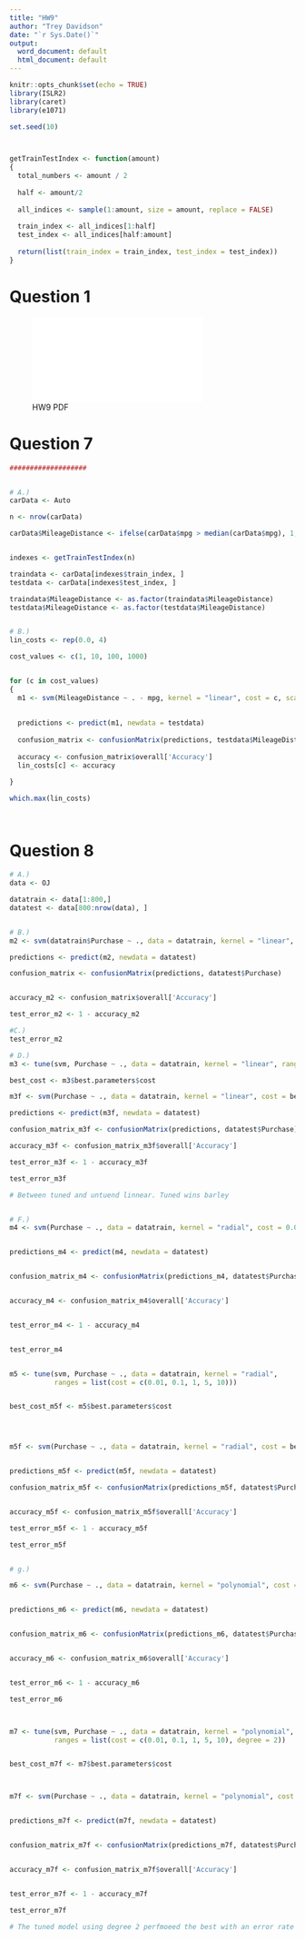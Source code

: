 ```yaml
---
title: "HW9"
author: "Trey Davidson"
date: "`r Sys.Date()`"
output:
  word_document: default
  html_document: default
---
```


```r
knitr::opts_chunk$set(echo = TRUE)
library(ISLR2)
library(caret)
library(e1071)

set.seed(10)



getTrainTestIndex <- function(amount) 
{
  total_numbers <- amount / 2
  
  half <- amount/2
  
  all_indices <- sample(1:amount, size = amount, replace = FALSE)
  
  train_index <- all_indices[1:half]
  test_index <- all_indices[half:amount]
  
  return(list(train_index = train_index, test_index = test_index))
}


```

# Question 1

![HW9 PDF](/Users/treydavidson/Desktop/Mizzou/FS 2024/STATS 4510/HW/HW9/HW9.pdf)


# Question 7 

```r
###################


# A.) 
carData <- Auto

n <- nrow(carData)

carData$MileageDistance <- ifelse(carData$mpg > median(carData$mpg), 1, 0)


indexes <- getTrainTestIndex(n)

traindata <- carData[indexes$train_index, ]
testdata <- carData[indexes$test_index, ]

traindata$MileageDistance <- as.factor(traindata$MileageDistance)
testdata$MileageDistance <- as.factor(testdata$MileageDistance)


# B.)
lin_costs <- rep(0.0, 4)

cost_values <- c(1, 10, 100, 1000)


for (c in cost_values) 
{
  m1 <- svm(MileageDistance ~ . - mpg, kernel = "linear", cost = c, scale = FALSE, data = traindata)
  
  
  predictions <- predict(m1, newdata = testdata)
  
  confusion_matrix <- confusionMatrix(predictions, testdata$MileageDistance)
  
  accuracy <- confusion_matrix$overall['Accuracy']
  lin_costs[c] <- accuracy

}

which.max(lin_costs)




```

# Question 8 
``` r

# A.)
data <- OJ

datatrain <- data[1:800,]
datatest <- data[800:nrow(data), ]


# B.)
m2 <- svm(datatrain$Purchase ~ ., data = datatrain, kernel = "linear", cost = 0.01)

predictions <- predict(m2, newdata = datatest)

confusion_matrix <- confusionMatrix(predictions, datatest$Purchase)


accuracy_m2 <- confusion_matrix$overall['Accuracy']

test_error_m2 <- 1 - accuracy_m2

#C.) 
test_error_m2

# D.)
m3 <- tune(svm, Purchase ~ ., data = datatrain, kernel = "linear", ranges = list(cost = c(0.01, 0.1, 1, 5, 10)))

best_cost <- m3$best.parameters$cost

m3f <- svm(Purchase ~ ., data = datatrain, kernel = "linear", cost = best_cost)

predictions <- predict(m3f, newdata = datatest)

confusion_matrix_m3f <- confusionMatrix(predictions, datatest$Purchase)

accuracy_m3f <- confusion_matrix_m3f$overall['Accuracy']

test_error_m3f <- 1 - accuracy_m3f

test_error_m3f

# Between tuned and untuend linnear. Tuned wins barley


# F.)
m4 <- svm(Purchase ~ ., data = datatrain, kernel = "radial", cost = 0.01)


predictions_m4 <- predict(m4, newdata = datatest)


confusion_matrix_m4 <- confusionMatrix(predictions_m4, datatest$Purchase)


accuracy_m4 <- confusion_matrix_m4$overall['Accuracy']


test_error_m4 <- 1 - accuracy_m4


test_error_m4


m5 <- tune(svm, Purchase ~ ., data = datatrain, kernel = "radial", 
           ranges = list(cost = c(0.01, 0.1, 1, 5, 10)))


best_cost_m5f <- m5$best.parameters$cost




m5f <- svm(Purchase ~ ., data = datatrain, kernel = "radial", cost = best_cost_m5f)


predictions_m5f <- predict(m5f, newdata = datatest)

confusion_matrix_m5f <- confusionMatrix(predictions_m5f, datatest$Purchase)


accuracy_m5f <- confusion_matrix_m5f$overall['Accuracy']

test_error_m5f <- 1 - accuracy_m5f

test_error_m5f


# g.)

m6 <- svm(Purchase ~ ., data = datatrain, kernel = "polynomial", cost = 0.01, degree = 2)


predictions_m6 <- predict(m6, newdata = datatest)


confusion_matrix_m6 <- confusionMatrix(predictions_m6, datatest$Purchase)


accuracy_m6 <- confusion_matrix_m6$overall['Accuracy']


test_error_m6 <- 1 - accuracy_m6

test_error_m6 



m7 <- tune(svm, Purchase ~ ., data = datatrain, kernel = "polynomial", 
           ranges = list(cost = c(0.01, 0.1, 1, 5, 10), degree = 2))


best_cost_m7f <- m7$best.parameters$cost



m7f <- svm(Purchase ~ ., data = datatrain, kernel = "polynomial", cost = best_cost_m7f, degree = 2)


predictions_m7f <- predict(m7f, newdata = datatest)


confusion_matrix_m7f <- confusionMatrix(predictions_m7f, datatest$Purchase)


accuracy_m7f <- confusion_matrix_m7f$overall['Accuracy']


test_error_m7f <- 1 - accuracy_m7f

test_error_m7f

# The tuned model using degree 2 perfmoeed the best with an error rate of 18%. 
```